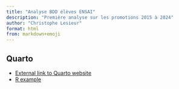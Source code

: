 ```yaml
---
title: "Analyse BDD élèves ENSAI"
description: "Première analyse sur les promotions 2015 à 2024"
author: "Christophe Lesieur"
format: html
from: markdown+emoji
---
```



## Quarto 

- [External link to Quarto website](https://quarto.org/){target="_blank"}
- [R example](doc/r.qmd)
